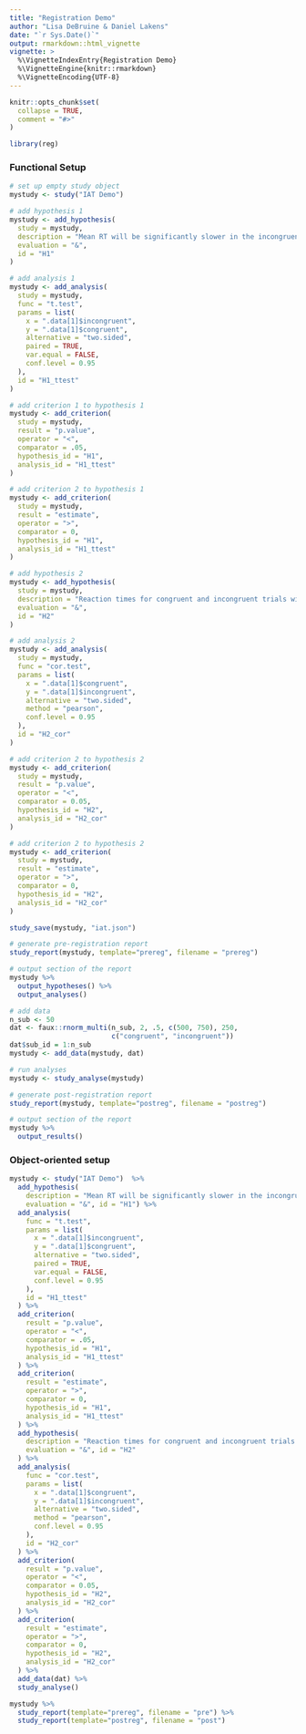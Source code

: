 ```yaml
---
title: "Registration Demo"
author: "Lisa DeBruine & Daniel Lakens"
date: "`r Sys.Date()`"
output: rmarkdown::html_vignette
vignette: >
  %\VignetteIndexEntry{Registration Demo}
  %\VignetteEngine{knitr::rmarkdown}
  %\VignetteEncoding{UTF-8}
---
```


```r
knitr::opts_chunk$set(
  collapse = TRUE,
  comment = "#>"
)

library(reg)
```

### Functional Setup

```r
# set up empty study object
mystudy <- study("IAT Demo")

# add hypothesis 1
mystudy <- add_hypothesis(
  study = mystudy,
  description = "Mean RT will be significantly slower in the incongruent condition compared to the congruent condition.",
  evaluation = "&",
  id = "H1"
)

# add analysis 1
mystudy <- add_analysis(
  study = mystudy,
  func = "t.test",
  params = list(
    x = ".data[1]$incongruent",
    y = ".data[1]$congruent",
    alternative = "two.sided",
    paired = TRUE,
    var.equal = FALSE,
    conf.level = 0.95
  ),
  id = "H1_ttest"
)

# add criterion 1 to hypothesis 1
mystudy <- add_criterion(
  study = mystudy,
  result = "p.value",
  operator = "<",
  comparator = .05,
  hypothesis_id = "H1",
  analysis_id = "H1_ttest"
)

# add criterion 2 to hypothesis 1
mystudy <- add_criterion(
  study = mystudy,
  result = "estimate",
  operator = ">",
  comparator = 0,
  hypothesis_id = "H1",
  analysis_id = "H1_ttest"
)

# add hypothesis 2
mystudy <- add_hypothesis(
  study = mystudy,
  description = "Reaction times for congruent and incongruent trials will be signifiantly and positively correlated.",
  evaluation = "&",
  id = "H2"
)

# add analysis 2
mystudy <- add_analysis(
  study = mystudy,
  func = "cor.test",
  params = list(
    x = ".data[1]$congruent",
    y = ".data[1]$incongruent",
    alternative = "two.sided",
    method = "pearson",
    conf.level = 0.95
  ),
  id = "H2_cor"
)

# add criterion 2 to hypothesis 2
mystudy <- add_criterion(
  study = mystudy,
  result = "p.value",
  operator = "<",
  comparator = 0.05,
  hypothesis_id = "H2",
  analysis_id = "H2_cor"
)

# add criterion 2 to hypothesis 2
mystudy <- add_criterion(
  study = mystudy,
  result = "estimate",
  operator = ">",
  comparator = 0,
  hypothesis_id = "H2",
  analysis_id = "H2_cor"
)

study_save(mystudy, "iat.json")
```

```r
# generate pre-registration report
study_report(mystudy, template="prereg", filename = "prereg")
```

```r
# output section of the report
mystudy %>%
  output_hypotheses() %>%
  output_analyses()
```

```r
# add data
n_sub <- 50
dat <- faux::rnorm_multi(n_sub, 2, .5, c(500, 750), 250,
                         c("congruent", "incongruent"))
dat$sub_id = 1:n_sub
mystudy <- add_data(mystudy, dat)

# run analyses
mystudy <- study_analyse(mystudy)
```

```r
# generate post-registration report
study_report(mystudy, template="postreg", filename = "postreg")
```

```r
# output section of the report
mystudy %>%
  output_results()
```


### Object-oriented setup

```r

mystudy <- study("IAT Demo")  %>%
  add_hypothesis(
    description = "Mean RT will be significantly slower in the incongruent condition compared to the congruent condition.",
    evaluation = "&", id = "H1") %>%
  add_analysis(
    func = "t.test",
    params = list(
      x = ".data[1]$incongruent",
      y = ".data[1]$congruent",
      alternative = "two.sided",
      paired = TRUE,
      var.equal = FALSE,
      conf.level = 0.95
    ),
    id = "H1_ttest"
  ) %>%
  add_criterion(
    result = "p.value",
    operator = "<",
    comparator = .05,
    hypothesis_id = "H1",
    analysis_id = "H1_ttest"
  ) %>%
  add_criterion(
    result = "estimate",
    operator = ">",
    comparator = 0,
    hypothesis_id = "H1",
    analysis_id = "H1_ttest"
  ) %>%
  add_hypothesis(
    description = "Reaction times for congruent and incongruent trials will be signifiantly and positively correlated.",
    evaluation = "&", id = "H2"
  ) %>%
  add_analysis(
    func = "cor.test",
    params = list(
      x = ".data[1]$congruent",
      y = ".data[1]$incongruent",
      alternative = "two.sided",
      method = "pearson",
      conf.level = 0.95
    ),
    id = "H2_cor"
  ) %>%
  add_criterion(
    result = "p.value",
    operator = "<",
    comparator = 0.05,
    hypothesis_id = "H2",
    analysis_id = "H2_cor"
  ) %>%
  add_criterion(
    result = "estimate",
    operator = ">",
    comparator = 0,
    hypothesis_id = "H2",
    analysis_id = "H2_cor"
  ) %>%
  add_data(dat) %>%
  study_analyse()
```

```r
mystudy %>%
  study_report(template="prereg", filename = "pre") %>%
  study_report(template="postreg", filename = "post")
```

